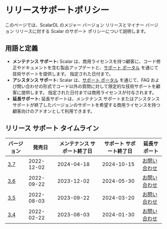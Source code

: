 # リリースサポートポリシー


<TranslationBanner />

このページでは、ScalarDL のメジャー バージョン リリースとマイナー バージョン リリースに対する Scalar のサポート ポリシーについて説明します。

## 用語と定義

- **メンテナンス サポート:** Scalar は、商用ライセンスを持つ顧客に、コード修正やドキュメントを含む製品アップデートと、[サポート ポータル](https://support.scalar-labs.com/) を通じて技術サポートを提供します。 指定された日付まで。
- **アシスタンス サポート:** Scalar は、[サポート ポータル](https://support.scalar-labs.com/) を通じて、FAQ および問い合わせの形式でコード以外の質問に対して限定的な技術サポートを顧客に提供します。 指定された日付までは商用ライセンスが付与されます。
- **延長サポート:** 延長サポートは、メンテナンス サポートまたはアシスタンス サポートが終了したバージョンのサポートを希望する商用ライセンスを持つ顧客向けのアドオンとして利用できます。

## リリース サポート タイムライン

<table>
  <thead>
    <tr>
      <th>バージョン</th>
      <th>発売日</th>
      <th>メンテナンス サポート終了日</th>
      <th>サポート サポート終了日</th>
      <th>延長サポート</th>
    </tr>
  </thead>
  <tbody>
    <tr>
      <td><a href="https://scalardl.scalar-labs.com/ja-jp/docs/3.7/releases/release-notes#v370">3.7</a></td>
      <td>2022-12-02</td>
      <td>2024-04-18</td>
      <td>2024-10-15</td>
      <td><a href="https://www.scalar-labs.com/ja/contact">お問い合わせ</a></td>
    </tr>
    <tr>
      <td><a href="https://scalardl.scalar-labs.com/ja-jp/docs/3.6/releases/release-notes#v360">3.6</a></td>
      <td>2022-09-22</td>
      <td>2023-12-02</td>
      <td>2024-05-30</td>
      <td><a href="https://www.scalar-labs.com/ja/contact">お問い合わせ</a></td>
    </tr>
    <tr>
      <td><a href="https://scalardl.scalar-labs.com/ja-jp/docs/3.5/releases/release-notes#v350">3.5</a></td>
      <td>2022-08-03</td>
      <td>2023-09-22</td>
      <td>2024-03-20</td>
      <td><a href="https://www.scalar-labs.com/ja/contact">お問い合わせ</a></td>
    </tr>
    <tr>
      <td><a href="https://scalardl.scalar-labs.com/ja-jp/docs/3.4/releases/release-notes#v340">3.4</a></td>
      <td>2022-02-22</td>
      <td>2023-08-03</td>
      <td>2024-01-30</td>
      <td><a href="https://www.scalar-labs.com/ja/contact">お問い合わせ</a></td>
    </tr>
  </tbody>
</table>
